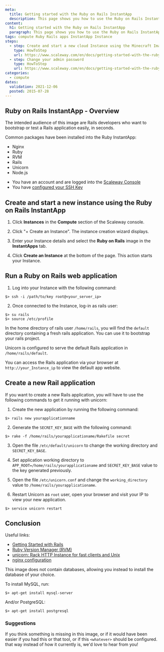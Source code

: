 ```yaml
---
meta:
  title: Getting started with the Ruby on Rails InstantApp
  description: This page shows you how to use the Ruby on Rails InstantApp on your Scaleway Instance.
content:
  h1: Getting started with the Ruby on Rails InstantApp
  paragraph: This page shows you how to use the Ruby on Rails InstantApp on your Scaleway Instance.
tags: compute Ruby Rails apps InstantApp Instance
steps:
  - step: Create and start a new cloud Instance using the Minecraft Image
    type: HowToStep
    url: https://www.scaleway.com/en/docs/getting-started-with-the-ruby-on-rails-instant-apps/#-Create-and-start-a-new-instance-using-the-Ruby-on-Rails-InstantApp
  - step: Change your admin password
    type: HowToStep
    url: https://www.scaleway.com/en/docs/getting-started-with-the-ruby-on-rails-instant-apps/#-Run-a-Ruby-on-Rails-web-application
categories:
  - compute
dates:
  validation: 2021-12-06
  posted: 2015-07-28
---
```


## Ruby on Rails InstantApp - Overview

The intended audience of this image are Rails developers who want to bootstrap or test a Rails application easily, in seconds.

Common packages have been installed into the Ruby InstantApp:

- Nginx
- Ruby
- RVM
- Rails
- Unicorn
- Node.js

<Message type="requirement">

- You have an account and are logged into the [Scaleway Console](https://console.scaleway.com)
- You have [configured your SSH Key](/console/my-project/how-to/create-ssh-key/)

</Message>

## Create and start a new instance using the Ruby on Rails InstantApp

1. Click **Instances** in the **Compute** section of the Scaleway console. 

2. Click "+ Create an Instance". The instance creation wizard displays.

3. Enter your Instance details and select the **Ruby on Rails** image in the **InstantApps** tab.

4. Click **Create an Instance** at the bottom of the page. This action starts your Instance.

## Run a Ruby on Rails web application

1. Log into your Instance with the following command:

```
$> ssh -i /path/to/key root@<your_server_ip>
```

2. Once connected to the Instance, log-in as rails user:

```
$> su rails
$> source /etc/profile
```

In the home directory of rails user `/home/rails`, you will find the `default` directory containing a fresh rails application. You can use it to bootstrap your rails project.

<Message type="tip">

Unicorn is configured to serve the default Rails application in `/home/rails/default`.

</Message>

You can access the Rails application via your browser at `http://your_Instance_ip` to view the default app website.

## Create a new Rail application

If you want to create a new Rails application, you will have to use the following commands to get it running with unicorn:

1. Create the new application by running the following command:
  ```
  $> rails new yourapplicationname
  ```
2. Generate the `SECRET_KEY_BASE` with the following command:
  ```
  $> rake -f /home/rails/yourapplicationame/Rakefile secret
  ```
3. Open the file `/etc/default/unicorn` to change the working directory and `SECRET_KEY_BASE`.

4. Set application working directory to `APP_ROOT=/home/rails/yourapplicationame` and `SECRET_KEY_BASE` value to the key generated previously.

5. Open the file `/etc/unicorn.conf` and change the `working_directory` value to `/home/rails/yourapplicationame`.

6. Restart Unicorn as `root` user, open your browser and visit your IP to view your new application. 
  ```
  $> service unicorn restart
  ```

## Conclusion

Useful links:

- [Getting Started with Rails](http://guides.rubyonrails.org/getting_started.html)
- [Ruby Version Manager (RVM)](https://rvm.io/)
- [unicorn: Rack HTTP Instance for fast clients and Unix](http://unicorn.bogomips.org/)
- [nginx configuration](http://wiki.nginx.org/Configuration)

This image does not contain databases, allowing you instead to install the database of your choice.

To install MySQL, run:

```
$> apt-get install mysql-server
```

And/or PostgreSQL:

```
$> apt-get install postgresql
```

### Suggestions

If you think something is missing in this image, or if it would have been
easier if you had this or that tool, or if this `<whatever>` should be configured.
that way instead of how it currently is, we'd love to hear from you!
